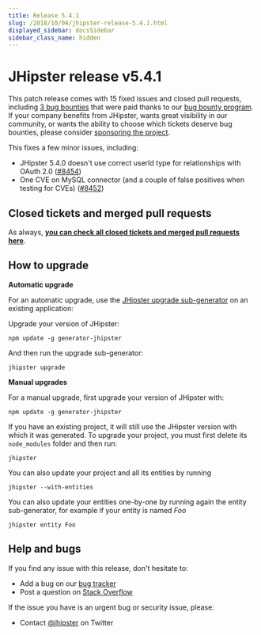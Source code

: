 ```yaml
---
title: Release 5.4.1
slug: /2018/10/04/jhipster-release-5.4.1.html
displayed_sidebar: docsSidebar
sidebar_class_name: hidden
---
```


JHipster release v5.4.1
==================

This patch release comes with 15 fixed issues and closed pull requests, including [3 bug bounties](https://github.com/jhipster/generator-jhipster/issues?q=milestone%3A5.4.1+is%3Aclosed+label%3A%24100) that were paid thanks to our [bug bounty program](https://www.jhipster.tech/bug-bounties/). If your company benefits from JHipster, wants great visibility in our community, or wants the ability to choose which tickets deserve bug bounties, please consider [sponsoring the project](https://www.jhipster.tech/sponsors/).

This fixes a few minor issues, including:

- JHipster 5.4.0 doesn't use correct userId type for relationships with OAuth 2.0 ([#8454](https://github.com/jhipster/generator-jhipster/issues/8454))
- One CVE on MySQL connector (and a couple of false positives when testing for CVEs) ([#8452](https://github.com/jhipster/generator-jhipster/pull/8452))

Closed tickets and merged pull requests
------------
As always, __[you can check all closed tickets and merged pull requests here](https://github.com/jhipster/generator-jhipster/issues?q=milestone%3A5.4.1+is%3Aclosed)__.

How to upgrade
------------

**Automatic upgrade**

For an automatic upgrade, use the [JHipster upgrade sub-generator](/upgrading-an-application/) on an existing application:

Upgrade your version of JHipster:

```
npm update -g generator-jhipster
```

And then run the upgrade sub-generator:

```
jhipster upgrade
```

**Manual upgrades**

For a manual upgrade, first upgrade your version of JHipster with:

```
npm update -g generator-jhipster
```

If you have an existing project, it will still use the JHipster version with which it was generated.
To upgrade your project, you must first delete its `node_modules` folder and then run:

```
jhipster
```

You can also update your project and all its entities by running

```
jhipster --with-entities
```

You can also update your entities one-by-one by running again the entity sub-generator, for example if your entity is named _Foo_

```
jhipster entity Foo
```

Help and bugs
--------------

If you find any issue with this release, don't hesitate to:

- Add a bug on our [bug tracker](https://github.com/jhipster/generator-jhipster/issues?state=open)
- Post a question on [Stack Overflow](http://stackoverflow.com/tags/jhipster/info)

If the issue you have is an urgent bug or security issue, please:

- Contact [@jhipster](https://twitter.com/jhipster) on Twitter
